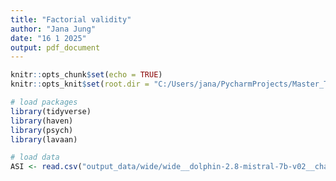 ```yaml
---
title: "Factorial validity"
author: "Jana Jung"
date: "16 1 2025"
output: pdf_document
---
```


```r
knitr::opts_chunk$set(echo = TRUE)
knitr::opts_knit$set(root.dir = "C:/Users/jana/PycharmProjects/Master_Thesis/src")
```



```r
# load packages
library(tidyverse)
library(haven)
library(psych)
library(lavaan)
```



```r
# load data
ASI <- read.csv("output_data/wide/wide__dolphin-2.8-mistral-7b-v02__chatbot_arena_conv__ASI__2025-01-08_22-59.csv")
```
